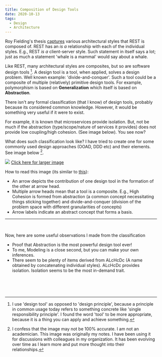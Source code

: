 ```yaml
---
title: Composition of Design Tools
date: 2020-10-13
tags:
  - Design
  - Architecture
---
```

Roy Fielding's thesis [captures](https://www.ics.uci.edu/~fielding/pubs/dissertation/rest_arch_style.htm#fig_5_9) various architectural styles that REST is composed of. REST has an _is a_ relationship with each of the individual styles. E.g., REST _is a_ client-server style. Such statement in itself says a lot; just as much a statement 'whale is a mammal' would say about a whale.

Like REST, many architectural styles are composites, but so are software design tools [^1]. A design tool is a tool, when applied, solves a design problem. Well known example: 'divide-and-conquer'. Such a tool could be a composite of multiple (relatively) primitive design tools. For example, polymorphism is based on **Generalization** which itself is based on **Abstraction**. 

There isn't any formal classification (that I know) of design tools, probably because its considered common knowledge. However, it would be something very useful if it were to exist. 

For example, it is known that microservices provide isolation. But, not be much if the abstraction (type/scope/nature of services it provides) does not provide low coupling/high cohesion. (See image below). You see now?

What does such classification look like? I have tried to create one for some commonly used design approaches (OOAD, DDD etc) and their elements. See image below [^2].

![](./designimages/tools.jpg)
[Click here for larger image](https://github.com/pchethan/pchethan.github.io/blob/master/content/posts/designtools/designimages/tools.jpg)

How to read this image (its similar to [this](https://www.ics.uci.edu/~fielding/pubs/dissertation/rest_arch_style.htm#fig_5_9)):

- An arrow depicts the contribution of one design tool in the formation of the other at arrow head.
- Multiple arrow heads mean that a tool is a composite. E.g., High Cohesion is formed from abstraction (a common concept necessitating things sticking together) and divide-and-conquer (division of the problem space with different granularities of concepts)
- Arrow labels indicate an abstract concept that forms a basis.

----

<br/>

Now, here are some useful observations I made from the classification

- Proof that Abstraction is the most powerful design tool ever!
- To me, Modeling is a close second, but you can make your own inferences.
- There seem to be plenty of items derived from ALcHcDc (A name obtained by concatenating individual styles). ALcHcDc provides isolation. Isolation seems to be the most in-demand trait. 


<br/><br/><br/>


[^1]: I use 'design tool' as opposed to 'design principle', because a principle in common usage today refers to something concrete like 'single responsibility principle'. I found the word 'tool' to be more appropriate, because it is a thing you can apply and achieve something.

[^2]: I confess that the image may not be 100% accurate. I am not an academician. This image was originally my notes. I have been using it for discussions with colleagues in my organization. It has been evolving over time as I learn more and put more thought into their relationships.